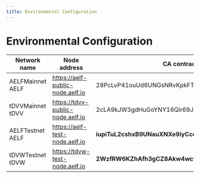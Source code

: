 ```yaml
---
title: Environmental Configuration
---
```


# Environmental Configuration

| Network name     | Node address                     | CA contract address                                    | Token contract address                                | Blockchain explorer                  | API address                               | graphql address                                                                      | Authority verification address            | Test token faucet               |
| ---------------- | -------------------------------- | ------------------------------------------------------ | ----------------------------------------------------- | ------------------------------------ | ----------------------------------------- | ------------------------------------------------------------------------------------ | ----------------------------------------- | ------------------------------- |
| AELFMainnet AELF | https://aelf-public-node.aelf.io | 28PcLvP41ouUd6UNGsNRvKpkFTe6am34nPy4YPsWUJnZNwUvzM     | JRmBduh4nXWi1aXgdUsj5gJrzeZb2LxmrAbf7W99faZSvoAaE     | https://explorer.aelf.io             | https://did-portkey.portkey.finance       | https://dapp-portkey.portkey.finance/Portkey_DID/PortKeyIndexerCASchema/graphql      | https://auth-portkey.portkey.finance      | -                               |
| tDVVMainnet tDVV | https://tdvv-public-node.aelf.io | 2cLA9kJW3gdHuGoYNY16Qir69J3Nkn6MSsuYxRkUHbz4SG2hZr     | 7RzVGiuVWkvL4VfVHdZfQF2Tri3sgLe9U991bohHFfSRZXuGX     | https://tdvv-explorer.aelf.io        | https://did-portkey.portkey.finance       | https://dapp-portkey.portkey.finance/Portkey_DID/PortKeyIndexerCASchema/graphql      | https://auth-portkey.portkey.finance      | -                               |
| AELFTestnet AELF | https://aelf-test-node.aelf.io   | **iupiTuL2cshxB9UNauXNXe9iyCcqka7jCotodcEHGpNXeLzqG**  | JRmBduh4nXWi1aXgdUsj5gJrzeZb2LxmrAbf7W99faZSvoAaE     | https://explorer-test.aelf.io        | https://did-portkey-test.portkey.finance  | https://dapp-portkey-test.portkey.finance/Portkey_DID/PortKeyIndexerCASchema/graphql | https://auth-portkey-test.portkey.finance | https://testnet-faucet.aelf.io/ |
| tDVWTestnet tDVW | https://tdvw-test-node.aelf.io   | **2WzfRW6KZhAfh3gCZ8Akw4wcti69GUNc1F2sXNa2fgjndv59bE** | **ASh2Wt7nSEmYqnGxPPzp4pnVDU4uhj1XW9Se5VeZcX2UDdyjx** | https://explorer-test-side02.aelf.io | https://did-portkey-test.portkey.finance/ | https://dapp-portkey-test.portkey.finance/Portkey_DID/PortKeyIndexerCASchema/graphql | https://auth-portkey-test.portkey.finance | https://testnet-faucet.aelf.io/ |